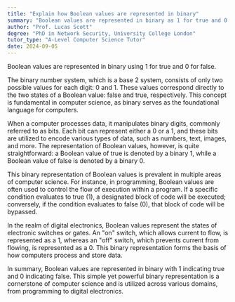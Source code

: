 ```yaml
---
title: "Explain how Boolean values are represented in binary"
summary: "Boolean values are represented in binary as 1 for true and 0 for false."
author: "Prof. Lucas Scott"
degree: "PhD in Network Security, University College London"
tutor_type: "A-Level Computer Science Tutor"
date: 2024-09-05
---
```


Boolean values are represented in binary using $1$ for true and $0$ for false.

The binary number system, which is a base $2$ system, consists of only two possible values for each digit: $0$ and $1$. These values correspond directly to the two states of a Boolean value: false and true, respectively. This concept is fundamental in computer science, as binary serves as the foundational language for computers.

When a computer processes data, it manipulates binary digits, commonly referred to as bits. Each bit can represent either a $0$ or a $1$, and these bits are utilized to encode various types of data, such as numbers, text, images, and more. The representation of Boolean values, however, is quite straightforward: a Boolean value of true is denoted by a binary $1$, while a Boolean value of false is denoted by a binary $0$.

This binary representation of Boolean values is prevalent in multiple areas of computer science. For instance, in programming, Boolean values are often used to control the flow of execution within a program. If a specific condition evaluates to true ($1$), a designated block of code will be executed; conversely, if the condition evaluates to false ($0$), that block of code will be bypassed.

In the realm of digital electronics, Boolean values represent the states of electronic switches or gates. An "on" switch, which allows current to flow, is represented as a $1$, whereas an "off" switch, which prevents current from flowing, is represented as a $0$. This binary representation forms the basis of how computers process and store data.

In summary, Boolean values are represented in binary with $1$ indicating true and $0$ indicating false. This simple yet powerful binary representation is a cornerstone of computer science and is utilized across various domains, from programming to digital electronics.
    